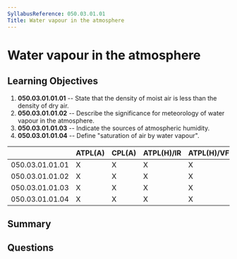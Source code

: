 ```yaml
---
SyllabusReference: 050.03.01.01
Title: Water vapour in the atmosphere
---
```


# Water vapour in the atmosphere

## Learning Objectives

1.  **050.03.01.01.01** -- State that the density of moist air is less than the
    density of dry air.
2.  **050.03.01.01.02** -- Describe the significance for meteorology of water
    vapour in the atmosphere.
3.  **050.03.01.01.03** -- Indicate the sources of atmospheric humidity.
4.  **050.03.01.01.04** -- Define "saturation of air by water vapour".

|                 | ATPL(A) | CPL(A) | ATPL(H)/IR | ATPL(H)/VFR | CPL(H) | IR | CBIR(A) |
| --------------- | ------- | ------ | ---------- | ----------- | ------ | -- | ------- |
| 050.03.01.01.01 | X       | X      | X          | X           | X      | X  | X       |
| 050.03.01.01.02 | X       | X      | X          | X           | X      | X  | X       |
| 050.03.01.01.03 | X       | X      | X          | X           | X      | X  | X       |
| 050.03.01.01.04 | X       | X      | X          | X           | X      | X  |         |

## Summary

## Questions
